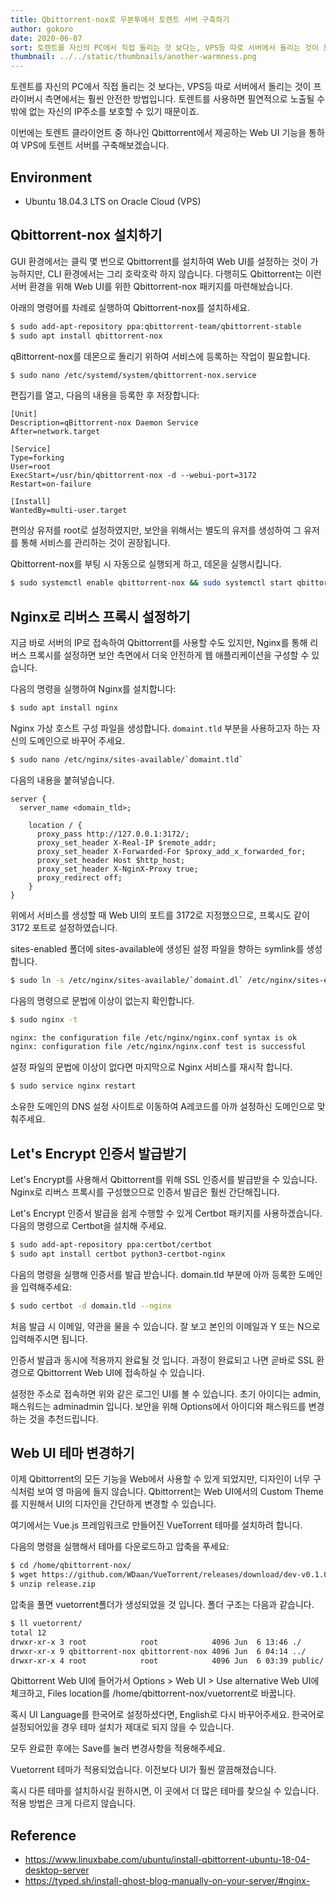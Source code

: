 ```yaml
---
title: Qbittorrent-nox로 우분투에서 토렌트 서버 구축하기
author: gokoro
date: 2020-06-07
sort: 토렌트를 자신의 PC에서 직접 돌리는 것 보다는, VPS등 따로 서버에서 돌리는 것이 프라...
thumbnail: ../../static/thumbnails/another-warmness.png
---
```


토렌트를 자신의 PC에서 직접 돌리는 것 보다는, VPS등 따로 서버에서 돌리는 것이 프라이버시 측면에서는 훨씬 안전한 방법입니다.
토렌트를 사용하면 필연적으로 노출될 수 밖에 없는 자신의 IP주소를 보호할 수 있기 때문이죠.

이번에는 토렌트 클라이언트 중 하나인 Qbittorrent에서 제공하는 Web UI 기능을 통하여 VPS에 토렌트 서버를 구축해보겠습니다.

## Environment

- Ubuntu 18.04.3 LTS on Oracle Cloud (VPS)

## Qbittorrent-nox 설치하기

GUI 환경에서는 클릭 몇 번으로 Qbittorrent를 설치하여 Web UI를 설정하는 것이 가능하지만, CLI 환경에서는 그리 호락호락 하지 않습니다.
다행히도 Qbittorrent는 이런 서버 환경을 위해 Web UI를 위한 Qbittorrent-nox 패키지를 마련해놨습니다.

아래의 명령어를 차례로 실행하여 Qbittorrent-nox를 설치하세요.

```sh
$ sudo add-apt-repository ppa:qbittorrent-team/qbittorrent-stable
$ sudo apt install qbittorrent-nox
```

qBittorrent-nox를 데몬으로 돌리기 위하여 서비스에 등록하는 작업이 필요합니다.

```sh
$ sudo nano /etc/systemd/system/qbittorrent-nox.service
```

편집기를 열고, 다음의 내용을 등록한 후 저장합니다:

```
[Unit]
Description=qBittorrent-nox Daemon Service
After=network.target

[Service]
Type=forking
User=root
ExecStart=/usr/bin/qbittorrent-nox -d --webui-port=3172
Restart=on-failure

[Install]
WantedBy=multi-user.target
```

편의상 유저를 root로 설정하였지만, 보안을 위해서는 별도의 유저를 생성하여 그 유저를 통해 서비스를 관리하는 것이 권장됩니다.

Qbittorrent-nox를 부팅 시 자동으로 실행되게 하고, 데몬을 실행시킵니다.

```sh
$ sudo systemctl enable qbittorrent-nox && sudo systemctl start qbittorrent-nox
```

## Nginx로 리버스 프록시 설정하기

지금 바로 서버의 IP로 접속하여 Qbittorrent를 사용할 수도 있지만, Nginx를 통해 리버스 프록시를 설정하면 보안 측면에서 더욱 안전하게 웹 애플리케이션을 구성할 수 있습니다.

다음의 명령을 실행하여 Nginx를 설치합니다:

```sh
$ sudo apt install nginx
```

Nginx 가상 호스트 구성 파일을 생성합니다. `domaint.tld` 부분을 사용하고자 하는 자신의 도메인으로 바꾸어 주세요.

```sh
$ sudo nano /etc/nginx/sites-available/`domaint.tld`
```

다음의 내용을 붙혀넣습니다.

```
server {
  server_name <domain_tld>;

    location / {
      proxy_pass http://127.0.0.1:3172/;
      proxy_set_header X-Real-IP $remote_addr;
      proxy_set_header X-Forwarded-For $proxy_add_x_forwarded_for;
      proxy_set_header Host $http_host;
      proxy_set_header X-NginX-Proxy true;
      proxy_redirect off;
    }
}
```

위에서 서비스를 생성할 때 Web UI의 포트를 3172로 지정했으므로, 프록시도 같이 3172 포트로 설정하였습니다.

sites-enabled 폴더에 sites-available에 생성된 설정 파일을 향하는 symlink를 생성합니다.

```sh
$ sudo ln -s /etc/nginx/sites-available/`domaint.dl` /etc/nginx/sites-enabled/`domaint.tld`
```

다음의 명령으로 문법에 이상이 없는지 확인합니다.

```sh
$ sudo nginx -t

nginx: the configuration file /etc/nginx/nginx.conf syntax is ok
nginx: configuration file /etc/nginx/nginx.conf test is successful
```

설정 파일의 문법에 이상이 없다면 마지막으로 Nginx 서비스를 재시작 합니다.

```sh
$ sudo service nginx restart
```

소유한 도메인의 DNS 설정 사이트로 이동하여 A레코드를 아까 설정하신 도메인으로 맞춰주세요.

## Let's Encrypt 인증서 발급받기

Let's Encrypt를 사용해서 Qbittorrent를 위해 SSL 인증서를 발급받을 수 있습니다.
Nginx로 리버스 프록시를 구성했으므로 인증서 발급은 훨씬 간단해집니다.

Let's Encrypt 인증서 발급을 쉽게 수행할 수 있게 Certbot 패키지를 사용하겠습니다.
다음의 명령으로 Certbot을 설치해 주세요.

```sh
$ sudo add-apt-repository ppa:certbot/certbot
$ sudo apt install certbot python3-certbot-nginx
```

다음의 명령을 실행해 인증서를 발급 받습니다. domain.tld 부분에 아까 등록한 도메인을 입력해주세요:

```sh
$ sudo certbot -d domain.tld --nginx
```

처음 발급 시 이메일, 약관을 물을 수 있습니다. 잘 보고 본인의 이메일과 Y 또는 N으로 입력해주시면 됩니다.

인증서 발급과 동시에 적용까지 완료될 것 입니다. 과정이 완료되고 나면 곧바로 SSL 환경으로 Qbittorrent Web UI에 접속하실 수 있습니다.

설정한 주소로 접속하면 위와 같은 로그인 UI를 볼 수 있습니다. 초기 아이디는 admin, 패스워드는 adminadmin 입니다.
보안을 위해 Options에서 아이디와 패스워드를 변경하는 것을 추천드립니다.

## Web UI 테마 변경하기

이제 Qbittorrent의 모든 기능을 Web에서 사용할 수 있게 되었지만, 디자인이 너무 구식처럼 보여 영 마음에 들지 않습니다.
Qbittorrent는 Web UI에서의 Custom Theme를 지원해서 UI의 디자인을 간단하게 변경할 수 있습니다.

여기에서는 Vue.js 프레임워크로 만들어진 VueTorrent 테마를 설치하려 합니다.

다음의 명령을 실행해서 테마를 다운로드하고 압축을 푸세요:

```sh
$ cd /home/qbittorrent-nox/
$ wget https://github.com/WDaan/VueTorrent/releases/download/dev-v0.1.0/release.zip
$ unzip release.zip
```

압축을 풀면 vuetorrent폴더가 생성되었을 것 입니다. 폴더 구조는 다음과 같습니다.

```sh
$ ll vuetorrent/
total 12
drwxr-xr-x 3 root            root            4096 Jun  6 13:46 ./
drwxr-xr-x 9 qbittorrent-nox qbittorrent-nox 4096 Jun  6 04:14 ../
drwxr-xr-x 4 root            root            4096 Jun  6 03:39 public/
```

Qbittorrent Web UI에 들어가서 Options > Web UI > Use alternative Web UI에 체크하고, Files location를 /home/qbittorrent-nox/vuetorrent로 바꿉니다.

혹시 UI Language를 한국어로 설정하셨다면, English로 다시 바꾸어주세요.
한국어로 설정되어있을 경우 테마 설치가 제대로 되지 않을 수 있습니다.

모두 완료한 후에는 Save를 눌러 변경사항을 적용해주세요.

Vuetorrent 테마가 적용되었습니다.
이전보다 UI가 훨씬 깔끔해졌습니다.

혹시 다른 테마를 설치하시길 원하시면, 이 곳에서 더 많은 테마를 찾으실 수 있습니다.
적용 방법은 크게 다르지 않습니다.

## Reference

- https://www.linuxbabe.com/ubuntu/install-qbittorrent-ubuntu-18-04-desktop-server
- https://typed.sh/install-ghost-blog-manually-on-your-server/#nginx-
